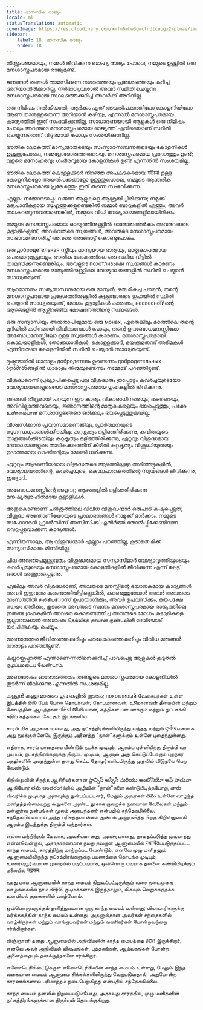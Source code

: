 ```yaml
---
title: മാനസിക രാജ്യം
locale: ml
statusTranslation: automatic
coverImage: https://res.cloudinary.com/xmfm6mhw3gwctndtcubgx2rptnae/image/upload/v1741354419/small_cover_la_gran_rebelion_28716e29d2.webp
sidebar:
    label: 18. മാനസിക രാജ്യം
    order: 18
---
```

നിസ്സംശയമായും, നമ്മൾ ജീവിക്കുന്ന ബാഹ്യ രാജ്യം പോലെ, നമ്മുടെ ഉള്ളിൽ ഒരു മനശാസ്ത്രപരമായ രാജ്യമുണ്ട്.

ജനങ്ങൾ തങ്ങൾ താമസിക്കുന്ന നഗരത്തെയും പ്രദേശത്തെയും കുറിച്ച് അറിയാതിരിക്കാറില്ല, നിർഭാഗ്യവശാൽ അവർ സ്ഥിതി ചെയ്യുന്ന മനശാസ്ത്രപരമായ സ്ഥലത്തെക്കുറിച്ച് അവർക്ക് അറിവില്ല.

ഒരു നിമിഷം നൽകിയാൽ, ആർക്കും ഏത് അയൽപക്കത്തിലോ കോളനിയിലോ ആണ് താനുള്ളതെന്ന് അറിയാൻ കഴിയും, എന്നാൽ മനശാസ്ത്രപരമായ കാര്യത്തിൽ ഇത് സംഭവിക്കുന്നില്ല, സാധാരണയായി ആളുകൾ ഒരു നിമിഷം പോലും അവരുടെ മനശാസ്ത്രപരമായ രാജ്യത്ത് എവിടെയാണ് സ്ഥിതി ചെയ്യുന്നതെന്ന് വിദൂരമായി പോലും സംശയിക്കുന്നില്ല.

ഭൗതിക ലോകത്ത് മാന്യന്മാരുടെയും സംസ്കാരസമ്പന്നരുടെയും കോളനികൾ ഉള്ളതുപോലെ, നമ്മളോരോരുത്തരുടെയും മനശാസ്ത്രപരമായ പ്രദേശത്തും ഉണ്ട്; വളരെ മനോഹരവും ഗംഭീരവുമായ കോളനികൾ ഉണ്ട് എന്നതിൽ സംശയമില്ല.

ഭൗതിക ലോകത്ത് കൊള്ളക്കാർ നിറഞ്ഞ അപകടകരമായ गलियां ഉള്ള കോളനികളോ അയൽപക്കങ്ങളോ ഉള്ളതുപോലെ, നമ്മുടെ ആന്തരിക മനശാസ്ത്രപരമായ പ്രദേശത്തും ഇത് തന്നെ സംഭവിക്കുന്നു.

എല്ലാം നമ്മോടൊപ്പം വരുന്ന ആളുകളെ ആശ്രയിച്ചിരിക്കുന്നു; നമുക്ക് മദ്യപാനികളായ സുഹൃത്തുക്കളുണ്ടെങ്കിൽ നമ്മൾ ബാറുകളിൽ എത്തും, അവർ തലകറങ്ങുന്നവരാണെങ്കിൽ, നമ്മുടെ വിധി വേശ്യാലയങ്ങളിലായിരിക്കും.

നമ്മുടെ മനശാസ്ത്രപരമായ രാജ്യത്തിനുള്ളിൽ ഓരോരുത്തർക്കും അവരവരുടെ കൂട്ടാളികളുണ്ട്, അവരവരുടെ സ്വയങ്ങൾ, അവരുടെ മനശാസ്ത്രപരമായ സ്വഭാവമനുസരിച്ച് അവരെ അങ്ങോട്ട് കൊണ്ടുപോകും.

ഒരു добродетельная സ്ത്രീയും മാന്യയായ ഭാര്യയും, മാതൃകാപരമായ പെരുമാറ്റമുള്ളവളും, ഭൗതിക ലോകത്തിലെ ഒരു വലിയ വീട്ടിൽ താമസിക്കുന്നുണ്ടെങ്കിലും, അവളുടെ похотливыми സ്വയങ്ങൾ കാരണം മനശാസ്ത്രപരമായ രാജ്യത്തിനുള്ളിലെ വേശ്യാലയങ്ങളിൽ സ്ഥിതി ചെയ്യാൻ സാധ്യതയുണ്ട്.

ബഹുമാനനും സത്യസന്ധനുമായ ഒരു മാന്യൻ, ഒരു മികച്ച പൗരൻ, തന്റെ മനശാസ്ത്രപരമായ പ്രദേശത്തിനുള്ളിൽ കള്ളന്മാരുടെ ഗുഹയിൽ സ്ഥിതി ചെയ്യാൻ സാധ്യതയുണ്ട്, മോശം കൂട്ടാളികൾ കാരണം, несвесноїйന്റെ ആഴങ്ങളിൽ ആഴ്ന്നിറങ്ങിയ മോഷണത്തിന്റെ സ്വയങ്ങൾ.

ഒരു സന്യാസിയും അനുതാപിയുമായ ഒരു монах, ഏതെങ്കിലും മഠത്തിലെ തന്റെ മുറിയിൽ കഠിനമായി ജീവിക്കുമ്പോൾ പോലും, തന്റെ ഉപബോധമനസ്സിലോ അബോധമനസ്സിലോ ഉള്ള സ്വയങ്ങൾ കാരണം, മനശാസ്ത്രപരമായി കൊലയാളികൾ, തോക്കുധാരികൾ, കൊള്ളക്കാർ, മയക്കുമരുന്ന് അടിമകൾ എന്നിവരുടെ കോളനിയിൽ സ്ഥിതി ചെയ്യാൻ സാധ്യതയുണ്ട്.

ദുഷ്ടന്മാരിൽ ധാരാളം добродетель ഉണ്ടെന്നും добродетельных ადამიანങ്ങളിൽ ധാരാളം തിന്മയുണ്ടെന്നും നമ്മോട് പറഞ്ഞിട്ടുണ്ട്.

വിശുദ്ധരെന്ന് പ്രഖ്യാപിക്കപ്പെട്ട പല വിശുദ്ധരും ഇപ്പോഴും കവർച്ചയുടെയോ വേശ്യാലയങ്ങളുടെയോ മനശാസ്ത്രപരമായ ഗുഹകളിൽ ജീവിക്കുന്നു.

ഞങ്ങൾ തീവ്രമായി പറയുന്ന ഈ കാര്യം വികാരാധീനരെയും, ഭക്തരെയും, അറിവില്ലാത്തവരെയും, ജ്ഞാനത്തിന്റെ മാതൃകകളെയും ഭയപ്പെടുത്തും, പക്ഷേ உண்மையான മനശാസ്ത്രജ്ഞരെ ഒരിക്കലും ഭയപ്പെടുത്തുകയില്ല.

വിശ്വസിക്കാൻ പ്രയാസമാണെങ്കിലും, പ്രാർത്ഥനയുടെ സുഗന്ധധൂപങ്ങൾക്കിടയിലും കുറ്റകൃത്യം ഒളിഞ്ഞിരിക്കുന്നു, കവിതയുടെ താളങ്ങൾക്കിടയിലും കുറ്റകൃത്യം ഒളിഞ്ഞിരിക്കുന്നു, ഏറ്റവും വിശുദ്ധമായ ദേവാലയങ്ങളുടെ താഴികക്കുടത്തിന് കീഴിൽ കുറ്റകൃത്യം വിശുദ്ധിയുടെയും ഉദാത്തമായ വാക്കിന്റെയും മേലങ്കി ധരിക്കുന്നു.

ഏറ്റവും ആദരണീയരായ വിശുദ്ധരുടെ ആഴത്തിലുള്ള അടിത്തട്ടുകളിൽ, വേശ്യാലയത്തിന്റെ, കവർച്ചയുടെ, കൊലപാതകത്തിന്റെ സ്വയങ്ങൾ ജീവിക്കുന്നു, ഇത്യാദി.

അബോധമനസ്സിന്റെ അളവറ്റ ആഴങ്ങളിൽ ഒളിഞ്ഞിരിക്കുന്ന മനുഷ്യത്വരഹിതമായ കൂട്ടാളികൾ.

അതുകൊണ്ടാണ് ചരിത്രത്തിലെ വിവിധ വിശുദ്ധന്മാർ ഒരുപാട് കഷ്ടപ്പെട്ടത്; വിശുദ്ധ അന്തോണിയോയുടെ പ്രലോഭനങ്ങൾ നമ്മുക്ക് ഓർക്കാം, നമ്മുടെ സഹോദരൻ ഫ്രാൻസിസ് അസീസിക്ക് എതിർത്ത് തോൽപ്പിക്കേണ്ടിവന്ന വെറുപ്പുളവാക്കുന്ന കാര്യങ്ങൾ.

എന്നിരുന്നാലും, ആ വിശുദ്ധന്മാർ എല്ലാം പറഞ്ഞില്ല, കൂടാതെ മിക്ക സന്യാസിമാരും മിണ്ടിയില്ല.

ചില അനുതാപമുള്ളവരും വിശുദ്ധരുമായ സന്യാസിമാർ വേശ്യാവൃത്തിയുടെയും കവർച്ചയുടെയും മനശാസ്ത്രപരമായ കോളനികളിൽ ജീവിക്കുന്നു എന്ന് കേട്ട് ഒരാൾ അത്ഭുതപ്പെടുന്നു.

എങ്കിലും അവർ വിശുദ്ധരാണ്, അവരുടെ മനസ്സിന്റെ ഭയാനകമായ കാര്യങ്ങൾ അവർ ഇതുവരെ കണ്ടെത്തിയിട്ടില്ലെങ്കിൽ, കണ്ടെത്തുമ്പോൾ അവർ അവരുടെ മാംസത്തിൽ சிலிசியോസ് ഉപയോഗിക്കും, അവർ ഉപവസിക്കും, ഒരുപക്ഷേ സ്വയം അടിക്കും, കൂടാതെ അവരുടെ സ്വന്തം മനശാസ്ത്രപരമായ രാജ്യത്തിലെ ഇരുണ്ട ഗുഹകളിൽ അവരെ കൊണ്ടെത്തിച്ച അവരുടെ മോശം കൂട്ടാളികളെ ഇല്ലാതാക്കാൻ അവരുടെ தெய்வீகத் தாயான குண்டலினி ദേവിയോട് യാചിക്കുകയും ചെയ്യും.

മരണാനന്തര ജീവിതത്തെക്കുറിച്ചും പരലോകത്തെക്കുറിച്ചും വിവിധ മതങ്ങൾ ധാരാളം പറഞ്ഞിട്ടുണ്ട്.

കല്ലറയ്ക്കപ്പുറത്ത് എന്താണെന്നതിനെക്കുറിച്ച് പാവപ്പെട്ട ആളുകൾ കൂടുതൽ குழப்பமடைய வேண்டாம்.

മരണശേഷം ഓരോരുത്തരും തങ്ങളുടെ മനശാസ്ത്രപരമായ കോളനിയിൽ തുടർന്ന് ജീവിക്കുന്നു എന്നതിൽ സംശയമില്ല.

കള്ളൻ കള്ളന്മാരുടെ ഗുഹകളിൽ തുടരും; похотливый வேசையர்கள் உள்ள இடத்தில் ഒരു பேய் போல தொடர்வன்; கோபமானவன், உग्रமானவன் தீமையின் மற்றும் கோபத்தின் ஆபத்தான गलियां ജീவிப்பான், கத்திகள் பளபளக்கும் மற்றும் துப்பாக்கி சுடும் சத்தங்கள் கேட்கும் இடங்களில்.

சாரம் மிக அழகாக உள்ளது, அது நட்சத்திரங்களிலிருந்து வந்தது மற்றும் दुर्भाग्यவசமாக அது நமக்குள்ளேயே இருக்கும் அனைத்து "நான்"களுக்கும் உள்ளே புதைந்துள்ளது.

எதிராக, சாரம் பாதையை மீண்டும் நடக்க முடியும், ஆரம்ப புள்ளியிற்கு திரும்பி வர முடியும், நட்சத்திரங்களுக்கு திரும்ப முடியும், ஆனால் அது கெட்டுப்போகும் புறநகர் பகுதிகளில் புதைந்துள்ள தனது கெட்ட தோழர்களிடமிருந்து முதலில் விடுதலை பெற வேண்டும்.

கிறிஸ்துவின் சிறந்த ஆசிரியர்களான ఫ్రాన్సిస్ అస్సీసీ మరియు ఆంటోనియో ఆఫ్ పాడువా ஆகியோர் తమ అంతరంగத்தில் அழிவின் "நான்"களை கண்டுபிடித்தபோது, ​​వారు விவரிக்க முடியாத அளவுக்கு துன்பப்பட்டனர், மேலும் அவர்கள் తమ உள்ளே வாழ்ந்த மனிதத்தன்மையற்ற கூறுகளை அண்ட தூசாக குறைக்க நனவான வேலைகள் மற்றும் தன்னார்வ துன்பங்கள் மூலம் அடைந்தனர் என்பதில் சந்தேகமில்லை. சந்தேகமில்லாமல் அந்த பரிசுத்தவான்கள் துன்பம் அனுபவித்த பிறகு கிறிஸ்துவாகி ஆரம்ப இடத்துக்கு திரும்பி வந்தார்கள்.

எல்லாவற்றிற்கும் மேலாக, அவசியமானது, அவசரமானது, தாமதப்படுத்த முடியாதது என்னவென்றால், அசாதாரணமாக நமது தவறான ஆளுமையில் स्थापितப்படுத்தப்பட்ட காந்த மையம், சாரத்திற்கு மாற்றப்பட வேண்டும், எனவே முழு மனிதனும் ஆளுமையிலிருந்து நட்சத்திரங்களுக்கு பயணத்தை தொடங்க முடியும், உணர்வுபூர்வமான முறையில் படிப்படியாக, ஒவ்வொரு படியாக தன்னை கண்டுபிடிக்கும் மலையில் चढ़कर.

நமது மாய ஆளுமையில் காந்த மையம் நிறுவப்பட்டிருக்கும் வரை நடைமுறை வாழ்க்கையில் நாம் उत्कृष्ट குடிமக்களாக இருந்தாலும், மிகவும் வெறுக்கத்தக்க உளவியல் குகைகளில் வாழ்வோம்.

ஒவ்வொருவருக்கும் தனித்துவமான ஒரு காந்த மையம் உள்ளது; வியாபாரிகளுக்கு வர்த்தகத்தின் காந்த மையம் உள்ளது, அதனால்தான் அவர்கள் சந்தைகளில் வாழ்கிறார்கள் மற்றும் வாங்குபவர்கள் மற்றும் வணிகர்கள் போன்றவற்றை ஈர்க்கிறார்கள்.

விஞ்ஞானி தனது ஆளுமையில் அறிவியலின் காந்த மையத்தை కలిగి இருக்கிறார், எனவே அவர் அறிவியல் விஷயங்கள், புத்தகங்கள், ஆய்வகங்கள் போன்ற அனைத்தையும் தனக்குத்தானே ஈர்க்கிறார்.

எஸோடெரிசிஸ்ட்டுக்குள் எஸோடெரிசிஸின் காந்த மையம் உள்ளது, மேலும் இந்த வகையான மையம் ஆளுமை சிக்கல்களிலிருந்து வேறுபடுவதால், அதுபோன்ற காரணங்களால் பரிமாற்றம் நடைபெறுகிறது என்பதில் சந்தேகமில்லை.

காந்த மையம் நனவில் நிறுவப்படும்போது, அதாவது சாரத்தில், முழு மனிதனின் நட்சத்திரங்களுக்கான திரும்பல் தொடங்குகிறது.
